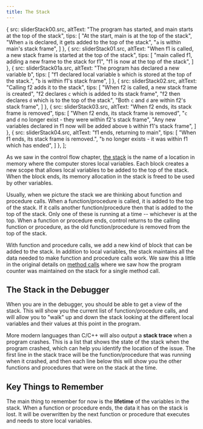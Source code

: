 ```yaml
---
title: The Stack
---
```



  {
    src: sliderStack00.src,
    altText: "The program has started, and main starts at the top of the stack",
    tips: [
      "At the start, main is at the top of the stack",
      "When `a` is declared, it gets added to the top of the stack",
      "`a` is within main's stack frame",
    ]
  },
  {
    src: sliderStack01.src,
    altText: "When f1 is called, a new stack frame is started at the top of the stack",
    tips: [
      "main called f1, adding a new frame to the stack for f1",
      "f1 is now at the top of the stack",
    ]
  },
  {
    src: sliderStack01a.src,
    altText: "The program has declared a new variable b",
    tips: [
      "f1 declared local variable `b` which is stored at the top of the stack.",
      "`b` is within f1's stack frame",
    ]
  },
  {
    src: sliderStack02.src,
    altText: "Calling f2 adds it to the stack",
    tips: [
      "When f2 is called, a new stack frame is created",
      "f2 declares `c` which is added to its stack frame",
      "f2 then declares `d` which is to the top of the stack",
      "Both `c` and `d` are within f2's stack frame",
    ]
  },
  {
    src: sliderStack03.src,
    altText: "When f2 ends, its stack frame is removed",
    tips: [
      "When f2 ends, its stack frame is removed",
      "`c` and `d` no longer exist - they were within f2's stack frame",
      "Any new variables declared in f1 now will be added above `b` within f1's stack frame",
    ]
  },
  {
    src: sliderStack04.src,
    altText: "f1 ends, returning to main",
    tips: [
      "When f1 ends, its stack frame is removed.",
      "`b` no longer exists - it was within f1 which has ended",
    ]
  },
];


As we saw in the control flow chapter, [the stack](/book/part-1-instructions/3-control-flow/2-trailside/02-1-scope) is the name of a location in memory where the computer stores local variables. Each block creates a new scope that allows local variables to be added to the top of the stack. When the block ends, its memory allocation in the stack is freed to be used by other variables.

<MySwiper client:only height="" images={sliderImagesStack}></MySwiper>

Usually, when we picture the stack we are thinking about function and procedure calls. When a function/procedure is called, it is added to the top of the stack. If it calls another function/procedure then that is added to the top of the stack. Only one of these is running at a time -- whichever is at the top. When a function or procedure ends, control returns to the calling function or procedure, as the old function/procedure is removed from the top of the stack.

With function and procedure calls, we add a new kind of block that can be added to the stack. In addition to local variables, the stack maintains all the data needed to make function and procedure calls work. We saw this a little in the original details on [method calls](/book/part-1-instructions/1-sequence-and-data/2-trailside/03-method-call) where we saw how the program counter was maintained on the stack for a single method call.

## The Stack in the Debugger

When you are in the debugger, you should be able to get a view of the stack. This will show you the current list of function/procedure calls, and will allow you to "walk" up and down the stack looking at the different local variables and their values at this point in the program.

More modern languages than C/C++ will also output a **stack trace** when a program crashes. This is a list that shows the state of the stack when the program crashed, which can help you identify the location of the issue. The first line in the stack trace will be the function/procedure that was running when it crashed, and then each line below this will show you the other functions and procedures that were on the stack at the time.

## Key Things to Remember

The main thing to remember for now is the **lifetime** of the variables in the stack. When a function or procedure ends, the data it has on the stack is lost. It will be overwritten by the next function or procedure that executes and needs to store local variables.
